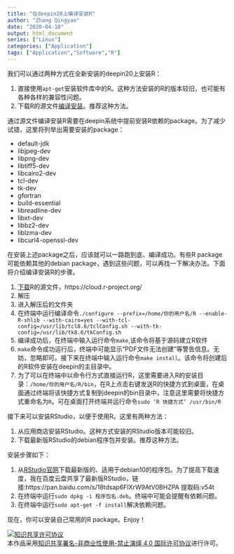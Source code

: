 ```yaml
---
title: "在deepin20上编译安装R"
author: "Zhang Qingyao"
date: "2020-04-18"
output: html_document
series: ["Linux"]
categories: ["Application"]
tags: ["Application","Software","R"]
---
```

我们可以通过两种方式在全新安装的deepin20上安装R：

1. 直接使用`apt-get`安装软件库中的R。这种方法安装的R的版本较旧，也可能有各种各样的兼容性问题。
2. 下载R的源文件[编译安装](https://thoughtbot.com/blog/the-magic-behind-configure-make-make-install)。推荐这种方法。

通过源文件编译安装R需要在deepin系统中提前安装R依赖的package。为了减少试错，这里将列举出需要安装的package：

- default-jdk
- libjpeg-dev
- libpng-dev
- libtiff5-dev
- libcairo2-dev
- tcl-dev
- tk-dev
- gfortran
- build-essential
- libreadline-dev
- libxt-dev
- libbz2-dev
- liblzma-dev
- libcurl4-openssl-dev

在安装上述package之后，应该就可以一路跑到底、编译成功。有些R package可能依赖其他的debian package，遇到这些问题，可以再找一下解决办法。下面将介绍编译安装R的步骤。

1. [下载](https://cloud.r-project.org/)R的源文件，https://cloud.r-project.org/
2. 解压
3. 进入解压后的文件夹
4. 在终端中运行编译命令`./configure --prefix=/home/你的用户名/R --enable-R-shlib --with-cairo=yes --with-tcl-config=/usr/lib/tcl8.6/tclConfig.sh --with-tk-config=/usr/lib/tk8.6/tkConfig.sh`
5. 编译成功后，在终端中输入运行命令`make`,该命令将基于源码建立R软件
6. `make`命令成功运行后，终端中可能显示“PDF文件无法创建”等警告信息。无妨，忽略即可。接下来在终端中输入运行命令`make install`。该命令将创建后的R软件安装在deepin的主目录中。
7. 为了可以在终端中以命令行方式直接运行R，这里需要进入R的安装目录：`/home/你的用户名/R/bin`，在R上点击右键发送R的快捷方式到桌面，在桌面通过终端将该快捷方式复制到deepin的bin目录中，注意这里需要将快捷方式重命名为`R`。可在桌面打开终端并运行命令`sudo ‘R 快捷方式’ /usr/bin/R`

接下来可以安装RStudio，以便于使用R。这里有两种方法：

1. 从应用商店安装RStudio。这种方式安装的RStudio版本可能较旧。
2. 下载最新版RStudio的debian程序包并安装。推荐这种方法。

安装步骤如下：

1. 从[RStudio官网](https://rstudio.com/products/rstudio/download/)下载最新版的、适用于debian10的程序包。为了提高下载速度，我在百度云盘共享了最新版RStudio，链接:https://pan.baidu.com/s/18tdsap6FIXrW9AtV0BHZPA 提取码:v54t
2. 在终端中运行`sudo dpkg -i 程序包名.deb`。终端中可能会提醒有依赖问题。
3. 在终端中运行`sudo apt-get -f install`解决依赖问题。

现在，你可以安装自己常用的R package。Enjoy！

<a rel="license" href="http://creativecommons.org/licenses/by-nc-nd/4.0/"><img alt="知识共享许可协议" style="border-width:0" src="https://i.creativecommons.org/l/by-nc-nd/4.0/88x31.png" /></a><br />本作品采用<a rel="license" href="http://creativecommons.org/licenses/by-nc-nd/4.0/">知识共享署名-非商业性使用-禁止演绎 4.0 国际许可协议</a>进行许可。

